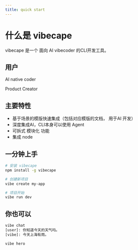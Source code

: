 ```yaml
---
title: quick start
---
```


# 什么是 vibecape

vibecape 是一个 面向 AI vibecoder 的CLI开发工具。

## 用户

AI native coder

Product Creator

## 主要特性

- 基于场景的模版快速集成（包括对应模版的文档， 用于AI 开发）
- 深度集成AI，CLI本身可以使用 Agent
- 可拆式 模块化 功能
- 集成 node

## 一分钟上手

```bash
# 安装 vibecape
npm install -g vibecape

# 创建新项目
vibe create my-app

# 项目开始
vibe run dev
```

## 你也可以

```bash
vibe chat
[user]: 你知道今天的天气吗。
[vibe]: 今天上海有雨。
```

```
vibe hero
```
